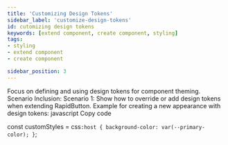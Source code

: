 ```yaml
---
title: 'Customizing Design Tokens'
sidebar_label: 'customize-design-tokens'
id: cutomizing design tokens
keywords: [extend component, create component, styling]
tags:
- styling
- extend component
- create component

sidebar_position: 3
---
```




Focus on defining and using design tokens for component theming.
Scenario Inclusion:
Scenario 1: Show how to override or add design tokens when extending RapidButton.
Example for creating a new appearance with design tokens:
javascript
Copy code


const customStyles = css`
    :host {
        background-color: var(--primary-color);
    }
`;

